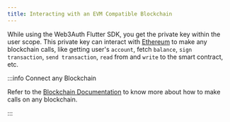 ```yaml
---
title: Interacting with an EVM Compatible Blockchain
---
```


While using the Web3Auth Flutter SDK, you get the private key within the user scope. This private key can interact with
[Ethereum](https://ethereum.org/) to make any blockchain calls, like getting user's `account`, fetch `balance`, `sign transaction`,
`send transaction`, `read` from and `write` to the smart contract, etc.

:::info Connect any Blockchain

Refer to the [Blockchain Documentation](/connect-blockchain/) to know more about how to make calls on any blockchain.

:::
